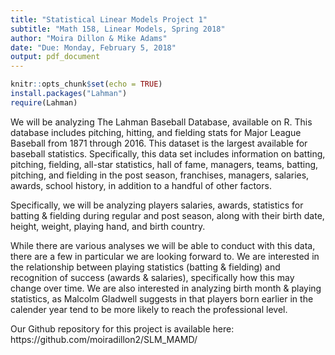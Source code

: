 ```yaml
---
title: "Statistical Linear Models Project 1"
subtitle: "Math 158, Linear Models, Spring 2018"
author: "Moira Dillon & Mike Adams"
date: "Due: Monday, February 5, 2018"
output: pdf_document
---
```



```r
knitr::opts_chunk$set(echo = TRUE)
install.packages("Lahman")
require(Lahman)
```

We will be analyzing The Lahman Baseball Database, available on R. This database includes pitching, hitting, and fielding stats for Major League Baseball from 1871 through 2016. This dataset is the largest available for baseball statistics. Specifically, this data set includes information on batting, pitching, fielding, all-star statistics, hall of fame, managers, teams, batting, pitching, and fielding in the post season, franchises, managers, salaries, awards, school history, in addition to a handful of other factors. 

Specifically, we will be analyzing players salaries, awards, statistics for batting & fielding during regular and post season, along with their birth date, height, weight, playing hand, and birth country.

While there are various analyses we will be able to conduct with this data, there are a few in particular we are looking forward to. We are interested in the relationship between playing statistics (batting & fielding) and recognition of success (awards & salaries), specifically how this may change over time. We are also interested in analyzing birth month & playing statistics, as Malcolm Gladwell suggests in \textit{Outliers} that players born earlier in the calender year tend to be more likely to reach the professional level.

Our Github repository for this project is available here: https://github.com/moiradillon2/SLM_MAMD/






